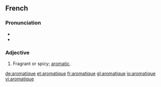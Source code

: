 ==French==

===Pronunciation===
* {{IPA|/a.ʁo.ma.tik/}}
* {{audio|Fr-aromatique.ogg|aromatique}}

===Adjective===
{{fr-adj-mf}}

# Fragrant or spicy; [[aromatic]].

[[de:aromatique]]
[[et:aromatique]]
[[fr:aromatique]]
[[gl:aromatique]]
[[io:aromatique]]
[[vi:aromatique]]